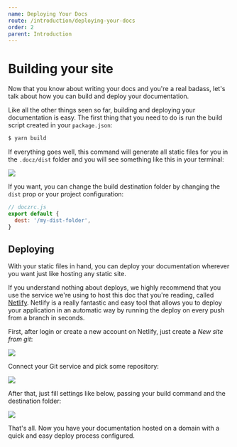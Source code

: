 ```yaml
---
name: Deploying Your Docs
route: /introduction/deploying-your-docs
order: 2
parent: Introduction
---
```


# Building your site

Now that you know about writing your docs and you're a real badass, let's talk about how you can build and deploy your documentation.

Like all the other things seen so far, building and deploying your documentation is easy. The first thing that you need to do is run the build script created in your `package.json`:

```bash
$ yarn build
```

If everything goes well, this command will generate all static files for you in the `.docz/dist` folder and you will see something like this in your terminal:

![](https://cdn-std.dprcdn.net/files/acc_649651/qIFhkT)

If you want, you can change the build destination folder by changing the `dist` prop or your project configuration:

```js
// doczrc.js
export default {
  dest: '/my-dist-folder',
}
```

## Deploying

With your static files in hand, you can deploy your documentation wherever you want just like hosting any static site.

If you understand nothing about deploys, we highly recommend that you use the service we're using to host this doc that you're reading, called [Netlify](http://netlify.com/). Netlify is a really fantastic and easy tool that allows you to deploy your application in an automatic way by running the deploy on every push from a branch in seconds.

First, after login or create a new account on Netlify, just create a _New site from git_:

![](https://cdn-std.dprcdn.net/files/acc_649651/YTCDFn)

Connect your Git service and pick some repository:

![](https://cdn-std.dprcdn.net/files/acc_649651/cc2g4u)

After that, just fill settings like below, passing your build command and the destination folder:

![](https://cdn-std.dprcdn.net/files/acc_649651/3uvA9J)

That's all. Now you have your documentation hosted on a domain with a quick and easy deploy process configured.
